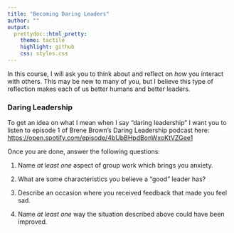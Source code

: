 ```yaml
---
title: "Becoming Daring Leaders"
author: ""
output:
  prettydoc::html_pretty:
    theme: tactile
    highlight: github
    css: styles.css
---
```


In this course, I will ask you to think about and reflect on *how* you interact
with others. This may be new to many of you, but I believe this type of
reflection makes each of us better humans and better leaders.

### Daring Leadership

To get an idea on what I mean when I say "daring leadership" I want you to
listen to episode 1 of Brene Brown's Daring Leadership podcast here: <https://open.spotify.com/episode/4bUbBHpdBonWxoKtVZGee1>

Once you are done, answer the following questions:

1. Name *at least one* aspect of group work which brings you anxiety.

2. What are some characteristics you believe a "good" leader has?

3. Describe an occasion where you received feedback that made you feel 
sad. 

4. Name *at least one* way the situation described above could have been 
improved. 
